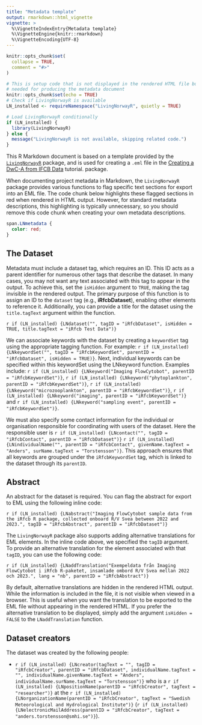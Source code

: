 ```yaml
---
title: "Metadata template"
output: rmarkdown::html_vignette
vignette: >
  %\VignetteIndexEntry{Metadata template}
  %\VignetteEngine{knitr::rmarkdown}
  %\VignetteEncoding{UTF-8}
---
```


```r
knitr::opts_chunk$set(
  collapse = TRUE,
  comment = "#>"
)
```

```r
# This is setup code that is not displayed in the rendered HTML file but includes packages
# needed for producing the metadata document
knitr::opts_chunk$set(echo = TRUE)
# Check if LivingNorwayR is available
LN_installed <- requireNamespace("LivingNorwayR", quietly = TRUE)

# Load LivingNorwayR conditionally
if (LN_installed) {
  library(LivingNorwayR)
} else {
  message("LivingNorwayR is not available, skipping related code.")
}
```

This R Markdown document is based on a template provided by the [`LivingNorwayR`](https://livingnorway.github.io/LivingNorwayR/) package, and is used for creating a `.eml` file in the [Creating a DwC-A from IFCB Data](../articles/dwca-tutorial.html) tutorial. package.

When documenting project metadata in Markdown, the `LivingNorwayR` package provides various functions to flag specific text sections for export into an EML file. The code chunk below highlights these flagged sections in red when rendered in HTML output. However, for standard metadata descriptions, this highlighting is typically unnecessary, so you should remove this code chunk when creating your own metadata descriptions.

```css
span.LNmetadata {
  color: red;
}
```

## The Dataset

Metadata must include a dataset tag, which requires an ID. This ID acts as a parent identifier for numerous other tags that describe the dataset. In many cases, you may not want any text associated with this tag to appear in the output. To achieve this, set the `isHidden` argument to `TRUE`, making the tag invisible in the rendered output. The primary purpose of this function is to assign an ID to the `dataset` tag (e.g., **iRfcbDataset**), enabling other elements to reference it. Additionally, you can provide a title for the dataset using the `title.tagText` argument within the function.

`r if (LN_installed) {LNdataset("", tagID = "iRfcbDataset", isHidden = TRUE, title.tagText = "iRfcb Test Data")}`

We can associate keywords with the dataset by creating a `keywordSet` tag using the appropriate tagging function. For example: `r if (LN_installed) {LNkeywordSet("", tagID = "iRfcbKeywordSet", parentID = "iRfcbDataset", isHidden = TRUE)}`. Next, individual keywords can be specified within this keywordSet using the LNkeyword function. Examples include: `r if (LN_installed) {LNkeyword("Imaging FlowCytobot", parentID = "iRfcbKeywordSet")}`, `r if (LN_installed) {LNkeyword("phytoplankton", parentID = "iRfcbKeywordSet")}`, `r if (LN_installed) {LNkeyword("microzooplankton", parentID = "iRfcbKeywordSet")}`, `r if (LN_installed) {LNkeyword("imaging", parentID = "iRfcbKeywordSet")}` and `r if (LN_installed) {LNkeyword("sampling event", parentID = "iRfcbKeywordSet")}`.

We must also specify some contact information for the individual or organisation responsible for coordinating with users of the dataset.  Here the responsible user is `r if (LN_installed) {LNcontact("", tagID = "iRfcbContact", parentID = "iRfcbDataset")}` `r if (LN_installed) {LNindividualName("", parentID = "iRfcbContact", givenName.tagText = "Anders", surName.tagText = "Torstensson")}`. This approach ensures that all keywords are grouped under the `iRfcbKeywordSet` tag, which is linked to the dataset through its `parentID`.

## Abstract

An abstract for the dataset is required. You can flag the abstract for export to EML using the following inline code:

`r if (LN_installed) {LNabstract("Imaging FlowCytobot sample data from the iRfcb R package, collected onboard R/V Svea between 2022 and 2023.", tagID = "iRfcbAbstract", parentID = "iRfcbDataset")}`

The `LivingNorwayR` package also supports adding alternative translations for EML elements. In the inline code above, we specified the `tagID` argument. To provide an alternative translation for the element associated with that `tagID`, you can use the following code:

`r if (LN_installed) {LNaddTranslation("Exempeldata från Imaging FlowCytobot i iRfcb R-paketet, insamlade ombord R/V Svea mellan 2022 och 2023.", lang = "nb", parentID = "iRfcbAbstract")}`

By default, alternative translations are hidden in the rendered HTML output. While the information is included in the file, it is not visible when viewed in a browser. This is useful when you want the translation to be exported to the EML file without appearing in the rendered HTML. If you prefer the alternative translation to be displayed, simply add the argument `isHidden = FALSE` to the `LNaddTranslation` function.

## Dataset creators

The dataset was created by the following people:

  + `r if (LN_installed) {LNcreator(tagText = "", tagID = "iRfcbCreator", parentID = "iRfcbDataset", individualName.tagText = "", individualName.givenName.tagText = "Anders", individualName.surName.tagText = "Torstensson")}` who is a `r if (LN_installed) {LNpositionName(parentID = "iRfcbCreator", tagText = "researcher")}` at the `r if (LN_installed) {LNorganizationName(parentID = "iRfcbCreator", tagText = "Swedish Meteorological and Hydrological Institute")}` (`r if (LN_installed) {LNelectronicMailAddress(parentID = "iRfcbCreator", tagText = "anders.torstensson@smhi.se")}`).

